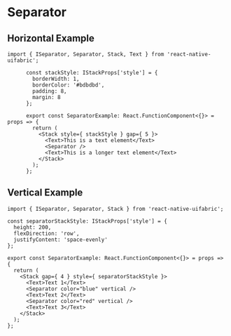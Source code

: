 # Separator

## Horizontal Example
```
import { ISeparator, Separator, Stack, Text } from 'react-native-uifabric';

      const stackStyle: IStackProps['style'] = {
        borderWidth: 1,
        borderColor: '#bdbdbd',
        padding: 8,
        margin: 8
      };

      export const SeparatorExample: React.FunctionComponent<{}> = props => {
        return (
          <Stack style={ stackStyle } gap={ 5 }>
            <Text>This is a text element</Text>
            <Separator />
            <Text>This is a longer text element</Text>
          </Stack>
        );
      };
```

## Vertical Example
```
import { ISeparator, Separator, Stack } from 'react-native-uifabric';

const separatorStackStyle: IStackProps['style'] = {
  height: 200,
  flexDirection: 'row',
  justifyContent: 'space-evenly'
};

export const SeparatorExample: React.FunctionComponent<{}> = props => {
  return (
    <Stack gap={ 4 } style={ separatorStackStyle }>
      <Text>Text 1</Text>
      <Separator color="blue" vertical />
      <Text>Text 2</Text>
      <Separator color="red" vertical />
      <Text>Text 3</Text>
    </Stack>
  );
};
```
